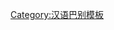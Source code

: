 {{User language-1|zh-lei|该用户能以'''[[:Category:Zh-lei-1 使用者|基本]]'''的'''[[:Category:Zh-lei 使用者|雷话]]'''进行交流。|雷话|13|9}}<noinclude>[[Category:汉语巴别模板]]</noinclude>